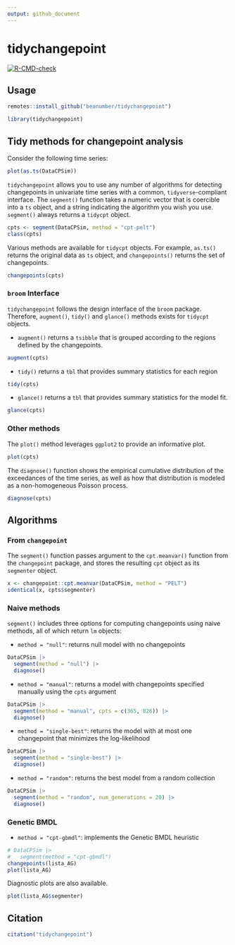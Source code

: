 ```yaml
---
output: github_document
---
```


# tidychangepoint

  <!-- badges: start -->
  [![R-CMD-check](https://github.com/c-taimal/tidychangepoint/actions/workflows/R-CMD-check.yaml/badge.svg)](https://github.com/c-taimal/tidychangepoint/actions/workflows/R-CMD-check.yaml)
  <!-- badges: end -->

## Usage

```r
remotes::install_github("beanumber/tidychangepoint")
```

```r
library(tidychangepoint)
```

## Tidy methods for changepoint analysis

Consider the following time series:

```r
plot(as.ts(DataCPSim))
```

`tidychangepoint` allows you to use any number of algorithms for detecting changepoints in univariate time series with a common, `tidyverse`-compliant interface. 
The `segment()` function takes a numeric vector that is coercible into a `ts` object, and a string indicating the algorithm you wish you use. 
`segment()` always returns a `tidycpt` object. 

```r
cpts <- segment(DataCPSim, method = "cpt-pelt")
class(cpts)
```

Various methods are available for `tidycpt` objects. 
For example, `as.ts()` returns the original data as `ts` object, and `changepoints()` returns the set of changepoints. 

```r
changepoints(cpts)
```

### `broom` Interface

`tidychangepoint` follows the design interface of the `broom` package. 
Therefore, `augment()`, `tidy()` and `glance()` methods exists for `tidycpt` objects. 

- `augment()` returns a `tsibble` that is grouped according to the regions defined by the changepoints. 

```r
augment(cpts)
```

- `tidy()` returns a `tbl` that provides summary statistics for each region

```r
tidy(cpts)
```

- `glance()` returns a `tbl` that provides summary statistics for the model fit. 

```r
glance(cpts)
```

### Other methods

The `plot()` method leverages `ggplot2` to provide an informative plot. 

```r
plot(cpts)
```

The `diagnose()` function shows the empirical cumulative distribution of the exceedances of the time series, as well as how that distribution is modeled as a non-homogeneous Poisson process. 

```r
diagnose(cpts)
```



## Algorithms

### From `changepoint`

The `segment()` function passes argument to the `cpt.meanvar()` function from the `changepoint` package, and stores the resulting `cpt` object as its `segmenter` object. 

```r
x <- changepoint::cpt.meanvar(DataCPSim, method = "PELT")
identical(x, cpts$segmenter)
```

### Naive methods

`segment()` includes three options for computing changepoints using naive methods, all of which return `lm` objects:

- `method = "null"`: returns null model with no changepoints

```r
DataCPSim |>
  segment(method = "null") |>
  diagnose()
```

- `method = "manual"`: returns a model with changepoints specified manually using the `cpts` argument

```r
DataCPSim |>
  segment(method = "manual", cpts = c(365, 826)) |>
  diagnose()
```

- `method = "single-best"`: returns the model with at most one changepoint that minimizes the log-likelihood

```r
DataCPSim |>
  segment(method = "single-best") |>
  diagnose()
```

- `method = "random"`: returns the best model from a random collection

```r
DataCPSim |>
  segment(method = "random", num_generations = 20) |>
  diagnose()
```

### Genetic BMDL

- `method = "cpt-gbmdl"`: implements the Genetic BMDL heuristic

```r
# DataCPSim |>
#   segment(method = "cpt-gbmdl")
changepoints(lista_AG)
plot(lista_AG)
```

Diagnostic plots are also available. 

```r
plot(lista_AG$segmenter)
```


## Citation

```r
citation("tidychangepoint")
```

